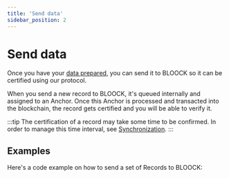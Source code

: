 ```yaml
---
title: 'Send data'
sidebar_position: 2
---
```


# Send data

Once you have your [data prepared](./prepare-data.mdx#prepare-data), you can send it to BLOOCK so it can be certified using our protocol.

When you send a new record to BLOOCK, it's queued internally and assigned to an Anchor. Once this Anchor is processed and transacted into the blockchain, the record gets certified and you will be able to verify it.

:::tip
The certification of a record may take some time to be confirmed. In order to manage this time interval, see [Synchronization](./synchronization.mdx#synchronization).
:::

## Examples

Here's a code example on how to send a set of Records to BLOOCK:



<SdkCodeBlock
  ts={SendDataJs}
  py={SendDataPy}
  java={SendDataJava}
  php={SendDataPhp}
  go={SendDataGo}
/>
